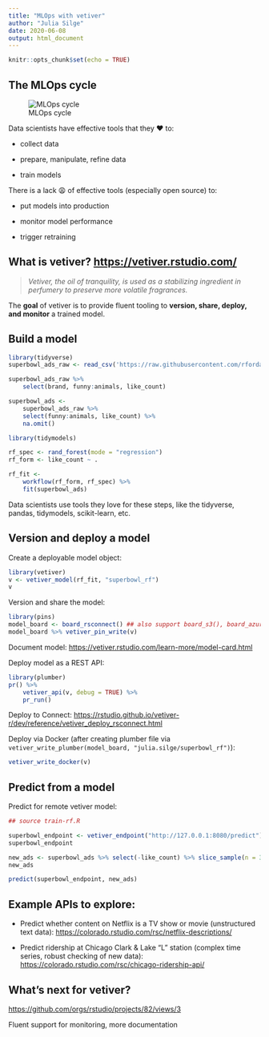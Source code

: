 ```yaml
---
title: "MLOps with vetiver"
author: "Julia Silge"
date: 2020-06-08
output: html_document
---
```


```r
knitr::opts_chunk$set(echo = TRUE)
```

## The MLOps cycle

![MLOps cycle](Vetiver_cycle_slide3.png)

Data scientists have effective tools that they ❤️ to:

-   collect data

-   prepare, manipulate, refine data

-   train models

There is a lack 😩 of effective tools (especially open source) to:

-   put models into production

-   monitor model performance

-   trigger retraining

## What is vetiver? <https://vetiver.rstudio.com/>

> *Vetiver, the oil of tranquility, is used as a stabilizing ingredient in perfumery to preserve more volatile fragrances.*

The **goal** of vetiver is to provide fluent tooling to **version, share, deploy, and monitor** a trained model.

## Build a model

```r
library(tidyverse)
superbowl_ads_raw <- read_csv('https://raw.githubusercontent.com/rfordatascience/tidytuesday/master/data/2021/2021-03-02/youtube.csv')

superbowl_ads_raw %>%
    select(brand, funny:animals, like_count)

superbowl_ads <-
    superbowl_ads_raw %>%
    select(funny:animals, like_count) %>%
    na.omit()

```

```r
library(tidymodels)

rf_spec <- rand_forest(mode = "regression")
rf_form <- like_count ~ .

rf_fit <-
    workflow(rf_form, rf_spec) %>%
    fit(superbowl_ads)
```

Data scientists use tools they love for these steps, like the tidyverse, pandas, tidymodels, scikit-learn, etc.

## Version and deploy a model

Create a deployable model object:

```r
library(vetiver)
v <- vetiver_model(rf_fit, "superbowl_rf")
v
```

Version and share the model:

```r
library(pins)
model_board <- board_rsconnect() ## also support board_s3(), board_azure(), etc
model_board %>% vetiver_pin_write(v)
```

Document model: <https://vetiver.rstudio.com/learn-more/model-card.html>

Deploy model as a REST API:

```r
library(plumber)
pr() %>%
    vetiver_api(v, debug = TRUE) %>%
    pr_run()
```

Deploy to Connect: <https://rstudio.github.io/vetiver-r/dev/reference/vetiver_deploy_rsconnect.html>

Deploy via Docker (after creating plumber file via `vetiver_write_plumber(model_board, "julia.silge/superbowl_rf")`):

```r
vetiver_write_docker(v)
```

## Predict from a model

Predict for remote vetiver model:

```r
## source train-rf.R

superbowl_endpoint <- vetiver_endpoint("http://127.0.0.1:8080/predict")
superbowl_endpoint
```

```r
new_ads <- superbowl_ads %>% select(-like_count) %>% slice_sample(n = 3)
new_ads

predict(superbowl_endpoint, new_ads)
```

## Example APIs to explore:

-   Predict whether content on Netflix is a TV show or movie (unstructured text data): <https://colorado.rstudio.com/rsc/netflix-descriptions/>

-   Predict ridership at Chicago Clark & Lake "L" station (complex time series, robust checking of new data): <https://colorado.rstudio.com/rsc/chicago-ridership-api/>

## What's next for vetiver?

<https://github.com/orgs/rstudio/projects/82/views/3>

Fluent support for monitoring, more documentation
